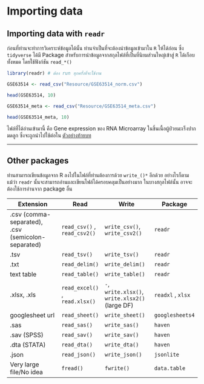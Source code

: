 # **Importing data**

## Importing data with `readr`

ก่อนที่ท่านจะทำการวิเคราะห์ข้อมูลได้นั้น ท่านจำเป็นที่จะต้องนำข้อมูลเข้ามาใน `R` ให้ได้ก่อน ซึ่ง `tidyverse` ได้มี Package สำหรับการนำข้อมูลจากสกุลไฟล์ที่เป็นที่นิยมส่วนใหญ่เข้าสู่ `R` ได้เกือบทั้งหมด โดยใช้ฟังก์ชัน `read_*()`

```r
library(readr) # ต้อง run ทุกครั้งที่จะใช้งาน

GSE63514 <- read_csv("Resource/GSE63514_norm.csv")

head(GSE63514, 10) 

GSE63514_meta <- read_csv("Resource/GSE63514_meta.csv")

head(GSE63514_meta, 10)
```

ไฟล์ที่ได้อ่านเข้ามานี้ คือ Gene expression ของ RNA Microarray ในชิ้นเนื้อผู้ป่วยมะเร็งปากมดลูก ซึ่งจะถูกนำไปใช้ต่อใน [ตัวอย่างท้ายบท](#GSE63514)

------------------------------------------------------------------------

## Other packages

ท่านสามารถเขียนข้อมูลจาก R ลงไปในไฟล์ที่ท่านต้องการด้วย `write_()*` อีกด้วย อย่างไรก็ตาม แม้ว่า `readr` นั้นจะสามารถอ่านและเขียนไฟล์ได้ครอบคลุมเป็นอย่างมาก ในบางสกุลไฟล์นั้น อาจจะต้องใช้การอ่านจาก package อื่น

| Extension                                          | Read                           | Write                                           | Package           |
|----------------------|---------------|--------------------|---------------|
| .csv (comma-separated), .csv (semicolon-separated) | `read_csv()` , `read_csv2()`   | `write_csv()`, `write_csv2()`                   | `readr`           |
| .tsv                                               | `read_tsv()`                   | `write_tsv()`                                   | `readr`           |
| .txt                                               | `read_delim()`                 | `write_delim()`                                 | `readr`           |
| text table                                         | `read_table()`                 | `write_table()`                                 | `readr`           |
| .xlsx, .xls                                        | `read_excel()` , `read.xlsx()` | `-`, `write.xlsx()`, `write.xlsx2()` (large DF) | `readxl` , `xlsx` |
| googlesheet url                                    | `read_sheet()`                 | `write_sheet()`                                 | `googlesheets4`   |
| .sas                                               | `read_sas()`                   | `write_sas()`                                   | `haven`           |
| .sav (SPSS)                                        | `read_sav()`                   | `write_sav()`                                   | `haven`           |
| .dta (STATA)                                       | `read_dta()`                   | `write_dta()`                                   | `haven`           |
| .json                                              | `read_json()`                  | `write_json()`                                  | `jsonlite`        |
| Very large file/No idea                            | `fread()`                      | `fwrite()`                                      | `data.table`      |
